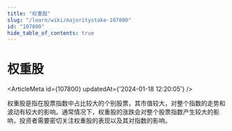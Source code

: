 ```yaml
---
title: "权重股"
slug: "/learn/wiki/majoritystake-107800"
id: "107800"
hide_table_of_contents: true
---
```



# 权重股

<ArticleMeta id={107800} updatedAt={'2024-01-18 12:20:05'} />
<div className='border-solid border-b border-t-0 my-4 border-[var(--ifm-color-gray-300)]' />

权重股是指在股票指数中占比较大的个别股票，其市值较大，对整个指数的走势和波动有较大的影响。通常情况下，权重股的涨跌会对整个股票指数产生较大的影响，投资者需要密切关注权重股的表现以及其对指数的影响。
